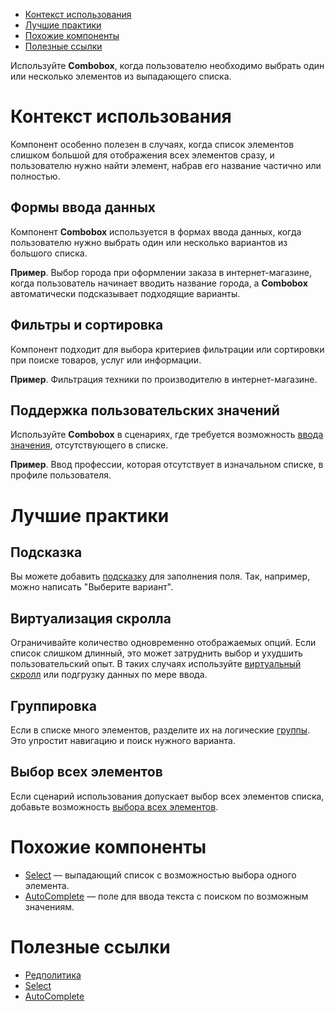 
<MdxMenu>

- [Контекст использования](#контекст-использования)
- [Лучшие практики](#лучшие-практики)
- [Похожие компоненты](#похожие-компоненты)
- [Полезные ссылки](#полезные-ссылки)

</MdxMenu>

Используйте **Combobox**, когда пользователю необходимо выбрать один или несколько элементов из выпадающего списка.

<MdxImage src={plug} />

# Контекст использования

Компонент особенно полезен в случаях, когда список элементов слишком большой для отображения всех элементов сразу, и пользователю нужно найти элемент, набрав его название частично или полностью.

## Формы ввода данных

Компонент **Combobox** используется в формах ввода данных, когда пользователю нужно выбрать один или несколько вариантов из большого списка.

**Пример**. Выбор города при оформлении заказа в интернет-магазине, когда пользователь начинает вводить название города, а **Combobox** автоматически подсказывает подходящие варианты.

<MdxImage src={plug} />

## Фильтры и сортировка

Компонент подходит для выбора критериев фильтрации или сортировки при поиске товаров, услуг или информации.

**Пример**. Фильтрация техники по производителю в интернет-магазине.

<MdxImage src={plug} />

## Поддержка пользовательских значений

Используйте **Combobox** в сценариях, где требуется возможность [ввода значения](##LIBS.LIB.STAND.TAB/lib:uikit/stand:components-combobox-stable/tab:dev/hash:выбор-всех-элементов), отсутствующего в списке.

**Пример**. Ввод профессии, которая отсутствует в изначальном списке, в профиле пользователя.

<MdxImage src={plug} />

# Лучшие практики

## Подсказка

Вы можете добавить [подсказку](##LIBS.LIB.STAND.TAB/lib:uikit/stand:components-combobox-stable/tab:dev/hash:подсказка) для заполнения поля. Так, например, можно написать "Выберите вариант".

## Виртуализация скролла

Ограничивайте количество одновременно отображаемых опций. Если список слишком длинный, это может затруднить выбор и ухудшить пользовательский опыт. В таких случаях используйте [виртуальный скролл](##LIBS.LIB.STAND.TAB/lib:uikit/stand:components-combobox-stable/tab:dev/hash:виртуализация-списка) или подгрузку данных по мере ввода.

## Группировка

Если в списке много элементов, разделите их на логические [группы](##LIBS.LIB.STAND.TAB/lib:uikit/stand:components-combobox-stable/tab:dev/hash:группы-вариантов). Это упростит навигацию и поиск нужного варианта.

## Выбор всех элементов

Если сценарий использования допускает выбор всех элементов списка, добавьте возможность [выбора всех элементов](##LIBS.LIB.STAND.TAB/lib:uikit/stand:components-combobox-stable/tab:dev/hash:выбор-всех-элементов).

# Похожие компоненты

- [Select](##LIBS.LIB.STAND/lib:uikit/stand:components-select-stable) — выпадающий список с возможностью выбора одного элемента.
- [AutoComplete](##LIBS.LIB.STAND/lib:uikit/stand:components-autocomplete-stable) — поле для ввода текста с поиском по возможным значениям.

# Полезные ссылки

- [Редполитика](##LIBS.LIB.STAND/lib:portal/stand:guidelines-editorialpolicy)
- [Select](##LIBS.LIB.STAND/lib:uikit/stand:components-select-stable)
- [AutoComplete](##LIBS.LIB.STAND/lib:uikit/stand:components-autocomplete-stable)
